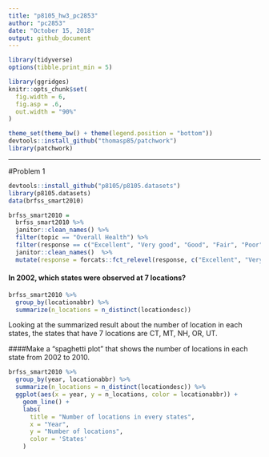 ```yaml
---
title: "p8105_hw3_pc2853"
author: "pc2853"
date: "October 15, 2018"
output: github_document
---
```


```r
library(tidyverse)
options(tibble.print_min = 5)

library(ggridges)
knitr::opts_chunk$set(
  fig.width = 6,
  fig.asp = .6,
  out.width = "90%"
)

theme_set(theme_bw() + theme(legend.position = "bottom"))
devtools::install_github("thomasp85/patchwork")
library(patchwork)

```

------
#Problem 1
```r
devtools::install_github("p8105/p8105.datasets")
library(p8105.datasets)
data(brfss_smart2010)
```
```r
brfss_smart2010 =
  brfss_smart2010 %>% 
  janitor::clean_names() %>% 
  filter(topic == "Overall Health") %>% 
  filter(response == c("Excellent", "Very good", "Good", "Fair", "Poor")) %>% 
  janitor::clean_names()  %>% 
  mutate(response = forcats::fct_relevel(response, c("Excellent", "Very good", "Good", "Fair", "Poor")))
```
#### In 2002, which states were observed at 7 locations?


```r
brfss_smart2010 %>% 
  group_by(locationabbr) %>% 
  summarize(n_locations = n_distinct(locationdesc))
```

Looking at the summarized result about the number of location in each states, the states that have 7 locations are CT, MT, NH, OR, UT.

####Make a “spaghetti plot” that shows the number of locations in each state from 2002 to 2010.

```r
brfss_smart2010 %>% 
  group_by(year, locationabbr) %>% 
  summarize(n_locations = n_distinct(locationdesc)) %>% 
  ggplot(aes(x = year, y = n_locations, color = locationabbr)) +
    geom_line() +
    labs(
      title = "Number of locations in every states",
      x = "Year",
      y = "Number of locations",
      color = 'States'
    )  
```


